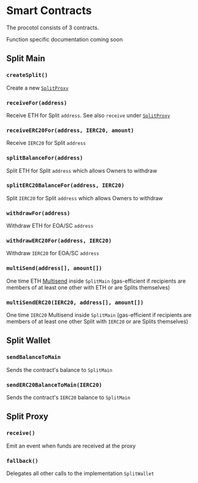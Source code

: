 
# Smart Contracts

The procotol consists of 3 contracts.

<Callout type="warning">Function specific documentation coming soon</Callout>

## Split Main

### `createSplit()`

Create a new [`SplitProxy`](#split-proxy)

### `receiveFor(address)`

Receive ETH for Split `address`. See also `receive` under
[`SplitProxy`](/smart-contracts#split-proxy)

### `receiveERC20For(address, IERC20, amount)`

Receive `IERC20` for Split `address`

### `splitBalanceFor(address)`

Split ETH for Split `address` which allows Owners to withdraw

### `splitERC20BalanceFor(address, IERC20)`

Split `IERC20` for Split `address` which allows Owners to withdraw

### `withdrawFor(address)`

Withdraw ETH for EOA/SC `address`

### `withdrawERC20For(address, IERC20)`

Withdraw `IERC20` for EOA/SC `address`

### `multiSend(address[], amount[])`

One time ETH
[Multisend](https://www.notion.so/Splits-Documentation-1-0-d0f572e8633f47da8ce41ab8da17ce48)
inside `SplitMain` (gas-efficient if recipients are members of at least one
other with ETH or are Splits themselves)

### `multiSendERC20(IERC20, address[], amount[])`

One time `IERC20` Multisend inside `SplitMain` (gas-efficient if recipients are
members of at least one other Split with `IERC20` or are Splits themselves)

## Split Wallet

### `sendBalanceToMain`

Sends the contract's balance to `SplitMain`

### `sendERC20BalanceToMain(IERC20)`

Sends the contract's `IERC20` balance to `SplitMain`

## Split Proxy

### `receive()`

Emit an event when funds are received at the proxy

### `fallback()`

Delegates all other calls to the implementation `SplitWallet`
